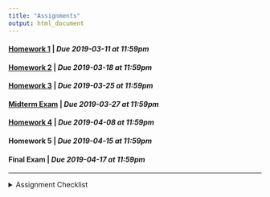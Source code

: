 ```yaml
---
title: "Assignments"
output: html_document
---
```


#### [Homework 1](https://rstudio.cloud/spaces/12013/project/245724){target="_blank"} | *Due 2019-03-11 at 11:59pm*
#### [Homework 2](https://rstudio.cloud/spaces/12013/project/260261){target="_blank"} | *Due 2019-03-18 at 11:59pm*
#### [Homework 3](https://rstudio.cloud/spaces/12013/project/270863){target="_blank"} | *Due 2019-03-25 at 11:59pm*
#### [Midterm Exam](https://rstudio.cloud/spaces/12013/project/279735){target="_blank"} | *Due 2019-03-27 at 11:59pm*
#### [Homework 4](https://rstudio.cloud/spaces/12013/project/289762){target="_blank"} | *Due 2019-04-08 at 11:59pm*
#### Homework 5 | *Due 2019-04-15 at 11:59pm*
#### Final Exam | *Due 2019-04-17 at 11:59pm*

---
<details>
<summary>Assignment Checklist
</summary>

1. Login to [RStudio Cloud](https://rstudio.cloud/)
2. Navigate to the course workspace
3. Click on the homework assignment
4. CLick Start or Continue, whichever appears at the top of the assignment
5. Look at `README.md` for homework instructions
6. Make the needed changes to your project (do not make changes after the due date)
</details>